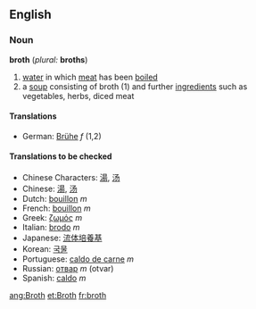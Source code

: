 ==English==
===Noun===
'''broth''' (''plural:'' '''broths''')
# [[water]] in which [[meat]] has been [[boil]]ed
# a [[soup]] consisting of broth (1) and further [[ingredient]]s such as vegetables, herbs, diced meat

====Translations====
*German: [[Brühe]] ''f'' (1,2)

====Translations to be checked====
*Chinese Characters: [[湯]], [[汤]]
*Chinese: [[湯]], [[汤]]
*Dutch: [[bouillon]] ''m''
*French: [[bouillon]] ''m''
*Greek: [[ζωμός]] ''m''
*Italian: [[brodo]] ''m''
*Japanese: [[流体培養基]]
*Korean: [[국물]]
*Portuguese: [[caldo de carne]] ''m''
*Russian: [[отвар]] ''m'' (otvar)
*Spanish: [[caldo]] ''m''

[[ang:Broth]]
[[et:Broth]]
[[fr:broth]]